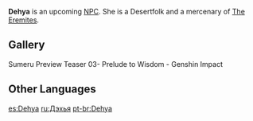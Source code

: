 {{Meta
|missing_NPC_location = yes
|missing_NPC_context  = yes
|missing_NPC_profile  = yes
|missing_NPC_idle     = yes
|missing_NPC_dialogue = yes
}}
{{Upcoming}}
{{Character Infobox
|type             = NPC
|image            = NPC Dehya.png
|realname         = <!-- Optional, if different from in-game name -->
|deceased         = <!-- Past (for deceased prior to events of the game) or free response -->
|element          = Pyro
|region           = Sumeru
|affiliation      = The Eremites
|title            = 
|ancestry         = <!-- Clan/family -->
|father           = 
|mother           = 
|spouse           = 
|sibling          = 
|child            = 
|relative         = 
|voiceEN          = 
|voiceCN          = 
|voiceJP          = 
|dialoguereward   = 
}}
'''Dehya''' is an upcoming [[NPC]]. She is a Desertfolk and a mercenary of [[The Eremites]].
<!--
==Location==
<!--{{subst:#tag:gallery|
NPC Location {{subst:PAGENAME}}.png{{subst:!}}{{subst:PAGENAME}}'s location
NPC Location {{subst:PAGENAME}} Context.png{{subst:!}}Additional context
|hideaddbutton=true
|captionalign=center
}}

==Profile==
''(To be added.)''

===Personality===
''(To be added.)''

===Appearance===
''(To be added.)''

==Quests and Events==
===Archon Quests===
===Story Quests===
===World Quests===
===Commissions===
===Requests===
===Events===

==Idle Quotes==
* "(Text)"
** {{A|VO {{subst:PAGENAME}} 01.ogg}} "(Text)" ''(Voice-Over)''

==Dialogue==
{{Dialogue start}}
:'''{{subst:PAGENAME}}:'''
{{Dialogue end}}

==Event Dialogue==
===Event Name===
{{Dialogue start}}
:'''{{subst:PAGENAME}}:'''
{{Dialogue end}}

==Trivia==
* 
-->
==Gallery==
<gallery captionalign="center">
Sumeru Preview Teaser 03- Prelude to Wisdom - Genshin Impact
</gallery>

==Other Languages==
{{Other Languages
|default_hidden = 1
|en      = Dehya
|zhs     = 迪希雅
|zhs_rm  = Díxīyǎ
|zht     = 迪希雅
|zht_rm  = Díxīyǎ
|ja      = ディシア
|ja_rm   = Dishia
|ko      = 데히야
|ko_rm   = Dehiya
|es      = Dehya
|fr      = Dehya
|ru      = Дэхья
|th      = Dehya
|vi      = Dehya
|de      = Dehya
|id      = Dehya
|pt      = Dehya
}}
<!--
==Change History==
{{Change History}}-->
<!--
==References==
{{Reflist}}
-->

[[es:Dehya]]
[[ru:Дэхья]]
[[pt-br:Dehya]]